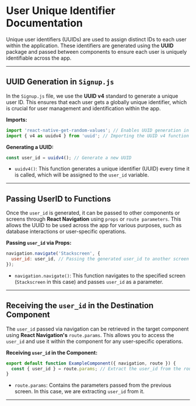 # User Unique Identifier Documentation

Unique user identifiers (UUIDs) are used to assign distinct IDs to each user within the application. These identifiers are generated using the **UUID** package and passed between components to ensure each user is uniquely identifiable across the app.

---

## UUID Generation in `Signup.js`

In the `Signup.js` file, we use the **UUID v4** standard to generate a unique user ID. This ensures that each user gets a globally unique identifier, which is crucial for user management and identification within the app.

**Imports:**
```javascript
import 'react-native-get-random-values'; // Enables UUID generation in React Native
import { v4 as uuidv4 } from 'uuid'; // Importing the UUID v4 function
```

**Generating a UUID:**
```javascript
const user_id = uuidv4(); // Generate a new UUID
```
- `uuidv4()`: This function generates a unique identifier (UUID) every time it is called, which will be assigned to the `user_id` variable.

---

## Passing UserID to Functions

Once the `user_id` is generated, it can be passed to other components or screens through **React Navigation** using `props` or `route parameters`. This allows the UUID to be used across the app for various purposes, such as database interactions or user-specific operations.

**Passing `user_id` via Props:**
```javascript
navigation.navigate('Stackscreen', {
  user_id: user_id, // Passing the generated user_id to another screen
});
```
- `navigation.navigate()`: This function navigates to the specified screen (`Stackscreen` in this case) and passes `user_id` as a parameter.

---

## Receiving the `user_id` in the Destination Component

The `user_id` passed via navigation can be retrieved in the target component using **React Navigation's** `route.params`. This allows you to access the `user_id` and use it within the component for any user-specific operations.

**Receiving `user_id` in the Component:**
```javascript
export default function ExampleComponent({ navigation, route }) {
  const { user_id } = route.params; // Extract the user_id from the route parameters
}
```
- `route.params`: Contains the parameters passed from the previous screen. In this case, we are extracting `user_id` from it.

---

